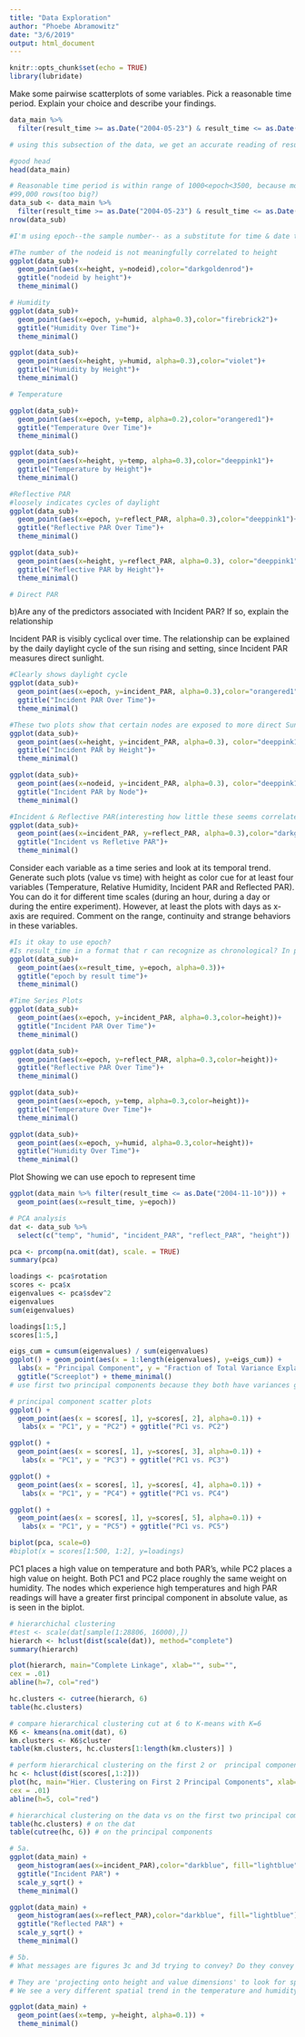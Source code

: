 ```yaml
---
title: "Data Exploration"
author: "Phoebe Abramowitz"
date: "3/6/2019"
output: html_document
---
```


```r
knitr::opts_chunk$set(echo = TRUE)
library(lubridate)
```
Make some pairwise scatterplots of some variables. Pick a reasonable time period.
Explain your choice and describe your findings.
```r
data_main %>% 
  filter(result_time >= as.Date("2004-05-23") & result_time <= as.Date("2004-05-30"))

# using this subsection of the data, we get an accurate reading of result_time, by replacing data_log result time with respective data_net result_time using the epoch as an identifier (we noticed epoch and result time are linearly correlated). The last week of May experiences higher levels of daylight hours as the seasons begin to shift and the summer solstice gets closer. We postulate this extended day light hours will have certain affects on the 
```

```r
#good head 
head(data_main)

# Reasonable time period is within range of 1000<epoch<3500, because most values occur there, not first
#99,000 rows(too big?)
data_sub <- data_main %>% 
  filter(result_time >= as.Date("2004-05-23") & result_time <= as.Date("2004-05-30"))
nrow(data_sub)

#I'm using epoch--the sample number-- as a substitute for time & date throughout, becuase it's numeric

#The number of the nodeid is not meaningfully correlated to height
ggplot(data_sub)+
  geom_point(aes(x=height, y=nodeid),color="darkgoldenrod")+
  ggtitle("nodeid by height")+
  theme_minimal()

# Humidity
ggplot(data_sub)+
  geom_point(aes(x=epoch, y=humid, alpha=0.3),color="firebrick2")+
  ggtitle("Humidity Over Time")+
  theme_minimal()

ggplot(data_sub)+
  geom_point(aes(x=height, y=humid, alpha=0.3),color="violet")+
  ggtitle("Humidity by Height")+
  theme_minimal()

# Temperature

ggplot(data_sub)+
  geom_point(aes(x=epoch, y=temp, alpha=0.2),color="orangered1")+
  ggtitle("Temperature Over Time")+
  theme_minimal()

ggplot(data_sub)+
  geom_point(aes(x=height, y=temp, alpha=0.3),color="deeppink1")+
  ggtitle("Temperature by Height")+
  theme_minimal()

#Reflective PAR
#loosely indicates cycles of daylight
ggplot(data_sub)+
  geom_point(aes(x=epoch, y=reflect_PAR, alpha=0.3),color="deeppink1")+
  ggtitle("Reflective PAR Over Time")+
  theme_minimal()

ggplot(data_sub)+
  geom_point(aes(x=height, y=reflect_PAR, alpha=0.3), color="deeppink1")+
  ggtitle("Reflective PAR by Height")+
  theme_minimal()

# Direct PAR
```
b)Are any of the predictors associated with Incident PAR? If so, explain the relationship

Incident PAR is visibly cyclical over time. The relationship can be explained by the daily daylight cycle of the sun rising and setting, since Incident PAR measures direct sunlight. 
```r
#Clearly shows daylight cycle
ggplot(data_sub)+
  geom_point(aes(x=epoch, y=incident_PAR, alpha=0.3),color="orangered1")+
  ggtitle("Incident PAR Over Time")+
  theme_minimal()

#These two plots show that certain nodes are exposed to more direct Sunlight, but not necessarily by height
ggplot(data_sub)+
  geom_point(aes(x=height, y=incident_PAR, alpha=0.3), color="deeppink1")+
  ggtitle("Incident PAR by Height")+
  theme_minimal()

ggplot(data_sub)+
  geom_point(aes(x=nodeid, y=incident_PAR, alpha=0.3), color="deeppink1")+
  ggtitle("Incident PAR by Node")+
  theme_minimal()

#Incident & Reflective PAR(interesting how little these seems correlated)
ggplot(data_sub)+
  geom_point(aes(x=incident_PAR, y=reflect_PAR, alpha=0.3),color="darkgoldenrod")+
  ggtitle("Incident vs Refletive PAR")+
  theme_minimal()

```

Consider each variable as a time series and look at its temporal trend. Generate such
plots (value vs time) with height as color cue for at least four variables (Temperature,
Relative Humidity, Incident PAR and Reflected PAR). You can do it for different time
scales (during an hour, during a day or during the entire experiment). However, at
least the plots with days as x-axis are required. Comment on the range, continuity and
strange behaviors in these variables.
```r
#Is it okay to use epoch?
#Is result_time in a format that r can recognize as chronological? In plot below, no
ggplot(data_sub)+
  geom_point(aes(x=result_time, y=epoch, alpha=0.3))+
  ggtitle("epoch by result time")+
  theme_minimal()

#Time Series Plots
ggplot(data_sub)+
  geom_point(aes(x=epoch, y=incident_PAR, alpha=0.3,color=height))+
  ggtitle("Incident PAR Over Time")+
  theme_minimal()

ggplot(data_sub)+
  geom_point(aes(x=epoch, y=reflect_PAR, alpha=0.3,color=height))+
  ggtitle("Reflective PAR Over Time")+
  theme_minimal()

ggplot(data_sub)+
  geom_point(aes(x=epoch, y=temp, alpha=0.3,color=height))+
  ggtitle("Temperature Over Time")+
  theme_minimal()

ggplot(data_sub)+
  geom_point(aes(x=epoch, y=humid, alpha=0.3,color=height))+
  ggtitle("Humidity Over Time")+
  theme_minimal()
```

Plot Showing we can use epoch to represent time
```r
ggplot(data_main %>% filter(result_time <= as.Date("2004-11-10"))) +
  geom_point(aes(x=result_time, y=epoch))
```

```r
# PCA analysis
dat <- data_sub %>%
  select(c("temp", "humid", "incident_PAR", "reflect_PAR", "height"))

pca <- prcomp(na.omit(dat), scale. = TRUE)
summary(pca)
```

```r
loadings <- pca$rotation
scores <- pca$x
eigenvalues <- pca$sdev^2
eigenvalues
sum(eigenvalues)

loadings[1:5,]
scores[1:5,]
```
```r
eigs_cum = cumsum(eigenvalues) / sum(eigenvalues)
ggplot() + geom_point(aes(x = 1:length(eigenvalues), y=eigs_cum)) +
  labs(x = "Principal Component", y = "Fraction of Total Variance Explained") +
  ggtitle("Screeplot") + theme_minimal()
# use first two principal components because they both have variances greater than one (Kaiser's criterion)
```

```r
# principal component scatter plots
ggplot() + 
  geom_point(aes(x = scores[, 1], y=scores[, 2], alpha=0.1)) +
   labs(x = "PC1", y = "PC2") + ggtitle("PC1 vs. PC2")

ggplot() + 
  geom_point(aes(x = scores[, 1], y=scores[, 3], alpha=0.1)) +
   labs(x = "PC1", y = "PC3") + ggtitle("PC1 vs. PC3")

ggplot() + 
  geom_point(aes(x = scores[, 1], y=scores[, 4], alpha=0.1)) +
   labs(x = "PC1", y = "PC4") + ggtitle("PC1 vs. PC4")

ggplot() + 
  geom_point(aes(x = scores[, 1], y=scores[, 5], alpha=0.1)) +
   labs(x = "PC1", y = "PC5") + ggtitle("PC1 vs. PC5")
```


```r
biplot(pca, scale=0)
#biplot(x = scores[1:500, 1:2], y=loadings)
```

PC1 places a high value on temperature and both PAR's, while PC2 places a high value on height. Both PC1 and PC2 place roughly the same weight on humidity. The nodes which experience high temperatures and high PAR readings will have a greater first principal component in absolute value, as is seen in the biplot. 
```r
# hierarchichal clustering
#test <- scale(dat[sample(1:28806, 16000),])
hierarch <- hclust(dist(scale(dat)), method="complete")
summary(hierarch)
```
```r
plot(hierarch, main="Complete Linkage", xlab="", sub="",
cex = .01)
abline(h=7, col="red")
```

```r
hc.clusters <- cutree(hierarch, 6)
table(hc.clusters)
```
```r
# compare hierarchical clustering cut at 6 to K-means with K=6
K6 <- kmeans(na.omit(dat), 6)
km.clusters <- K6$cluster
table(km.clusters, hc.clusters[1:length(km.clusters)] )
```

```r
# perform hierarchical clustering on the first 2 or  principal components..
hc <- hclust(dist(scores[,1:2]))
plot(hc, main="Hier. Clustering on First 2 Principal Components", xlab="", sub="",
cex = .01)
abline(h=5, col="red")
```
```r
# hierarchical clustering on the data vs on the first two principal components 
table(hc.clusters) # on the dat 
table(cutree(hc, 6)) # on the principal components 
```

```r
# 5a.
ggplot(data_main) +
  geom_histogram(aes(x=incident_PAR),color="darkblue", fill="lightblue") +
  ggtitle("Incident PAR") +
  scale_y_sqrt() +
  theme_minimal()

ggplot(data_main) +
  geom_histogram(aes(x=reflect_PAR),color="darkblue", fill="lightblue") +
  ggtitle("Reflected PAR") +
  scale_y_sqrt() +
  theme_minimal()
```


```r
# 5b.
# What messages are figures 3c and 3d trying to convey? Do they convey the right message? If not, generate a new plot with the same data (compare to some plots in figure 4)

# They are 'projecting onto height and value dimensions' to look for spatial trends. 3c shows the distribution of all the readings taken by each sensor at each height. 
# We see a very different spatial trend in the temperature and humidity readings: nothing. Every sensor reached practically every point in the space of possible temperature and humidity readings. This suggests that the amount of variation over time overwhelmed the amount of variation over space. However, instead of just collapsing the temporal variation, we can explicitly remove it and focus more closely on the spatial trends. At every timestep, we take the mean of all the sensor readings. We can subtract the timestep mean from each sensor reading, and examine the distributions of the differences 3d 

ggplot(data_main) +
  geom_point(aes(x=temp, y=height, alpha=0.1)) +
  theme_minimal()

```


